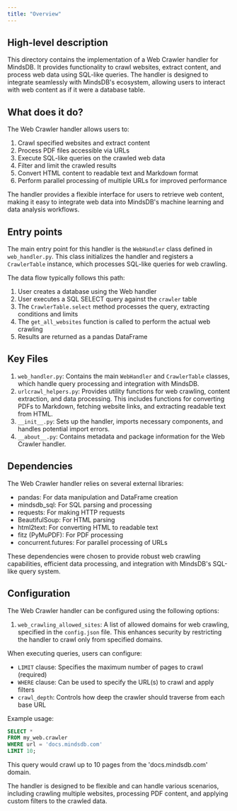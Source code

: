 ```yaml
---
title: "Overview"
---
```


## High-level description
This directory contains the implementation of a Web Crawler handler for MindsDB. It provides functionality to crawl websites, extract content, and process web data using SQL-like queries. The handler is designed to integrate seamlessly with MindsDB's ecosystem, allowing users to interact with web content as if it were a database table.

## What does it do?
The Web Crawler handler allows users to:
1. Crawl specified websites and extract content
2. Process PDF files accessible via URLs
3. Execute SQL-like queries on the crawled web data
4. Filter and limit the crawled results
5. Convert HTML content to readable text and Markdown format
6. Perform parallel processing of multiple URLs for improved performance

The handler provides a flexible interface for users to retrieve web content, making it easy to integrate web data into MindsDB's machine learning and data analysis workflows.

## Entry points
The main entry point for this handler is the `WebHandler` class defined in `web_handler.py`. This class initializes the handler and registers a `CrawlerTable` instance, which processes SQL-like queries for web crawling.

The data flow typically follows this path:
1. User creates a database using the Web handler
2. User executes a SQL SELECT query against the `crawler` table
3. The `CrawlerTable.select` method processes the query, extracting conditions and limits
4. The `get_all_websites` function is called to perform the actual web crawling
5. Results are returned as a pandas DataFrame

## Key Files
1. `web_handler.py`: Contains the main `WebHandler` and `CrawlerTable` classes, which handle query processing and integration with MindsDB.
2. `urlcrawl_helpers.py`: Provides utility functions for web crawling, content extraction, and data processing. This includes functions for converting PDFs to Markdown, fetching website links, and extracting readable text from HTML.
3. `__init__.py`: Sets up the handler, imports necessary components, and handles potential import errors.
4. `__about__.py`: Contains metadata and package information for the Web Crawler handler.

## Dependencies
The Web Crawler handler relies on several external libraries:
- pandas: For data manipulation and DataFrame creation
- mindsdb_sql: For SQL parsing and processing
- requests: For making HTTP requests
- BeautifulSoup: For HTML parsing
- html2text: For converting HTML to readable text
- fitz (PyMuPDF): For PDF processing
- concurrent.futures: For parallel processing of URLs

These dependencies were chosen to provide robust web crawling capabilities, efficient data processing, and integration with MindsDB's SQL-like query system.

## Configuration
The Web Crawler handler can be configured using the following options:
1. `web_crawling_allowed_sites`: A list of allowed domains for web crawling, specified in the `config.json` file. This enhances security by restricting the handler to crawl only from specified domains.

When executing queries, users can configure:
- `LIMIT` clause: Specifies the maximum number of pages to crawl (required)
- `WHERE` clause: Can be used to specify the URL(s) to crawl and apply filters
- `crawl_depth`: Controls how deep the crawler should traverse from each base URL

Example usage:
```sql
SELECT * 
FROM my_web.crawler 
WHERE url = 'docs.mindsdb.com' 
LIMIT 10;
```

This query would crawl up to 10 pages from the 'docs.mindsdb.com' domain.

The handler is designed to be flexible and can handle various scenarios, including crawling multiple websites, processing PDF content, and applying custom filters to the crawled data.